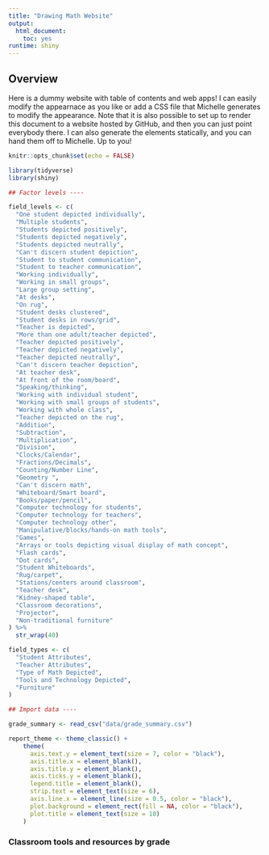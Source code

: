 ```yaml
---
title: "Drawing Math Website"
output: 
  html_document: 
    toc: yes
runtime: shiny
---
```


## Overview

Here is a dummy website with table of contents and web apps! I can easily modify the appearnace as you like or add a CSS file that Michelle generates to modify the appearance. Note that it is also possible to set up to render this document to a website hosted by GitHub, and then you can just point everybody there. I can also generate the elements statically, and you can hand them off to Michelle. Up to you!

```r
knitr::opts_chunk$set(echo = FALSE)

library(tidyverse)
library(shiny)

## Factor levels ----

field_levels <- c(
  "One student depicted individually",
  "Multiple students",
  "Students depicted positively",
  "Students depicted negatively",
  "Students depicted neutrally",
  "Can't discern student depiction",
  "Student to student communication",
  "Student to teacher communication",
  "Working individually",
  "Working in small groups",
  "Large group setting",
  "At desks",
  "On rug",
  "Student desks clustered",
  "Student desks in rows/grid",
  "Teacher is depicted",
  "More than one adult/teacher depicted",
  "Teacher depicted positively",
  "Teacher depicted negatively",
  "Teacher depicted neutrally",
  "Can't discern teacher depiction",
  "At teacher desk",
  "At front of the room/board",
  "Speaking/thinking",
  "Working with individual student",
  "Working with small groups of students",
  "Working with whole class",
  "Teacher depicted on the rug",
  "Addition",
  "Subtraction",
  "Multiplication",
  "Division",
  "Clocks/Calendar",
  "Fractions/Decimals",
  "Counting/Number Line",
  "Geometry ",
  "Can't discern math",
  "Whiteboard/Smart board",
  "Books/paper/pencil",
  "Computer technology for students",
  "Computer technology for teachers",
  "Computer technology other",
  "Manipulative/blocks/hands-on math tools",
  "Games",
  "Arrays or tools depicting visual display of math concept",
  "Flash cards",
  "Dot cards",
  "Student Whiteboards",
  "Rug/carpet",
  "Stations/centers around classroom",
  "Teacher desk",
  "Kidney-shaped table",
  "Classroom decorations",
  "Projector",
  "Non-traditional furniture"
) %>%
  str_wrap(40)

field_types <- c(
  "Student Attributes",
  "Teacher Attributes",
  "Type of Math Depicted",
  "Tools and Technology Depicted",
  "Furniture"
)

## Import data ----

grade_summary <- read_csv("data/grade_summary.csv")

report_theme <- theme_classic() +
    theme(
      axis.text.y = element_text(size = 7, color = "black"),
      axis.title.x = element_blank(),
      axis.title.y = element_blank(),
      axis.ticks.y = element_blank(),
      legend.title = element_blank(),
      strip.text = element_text(size = 6),
      axis.line.x = element_line(size = 0.5, color = "black"),
      plot.background = element_rect(fill = NA, color = "black"),
      plot.title = element_text(size = 10)
    )

```

### Classroom tools and resources by grade
